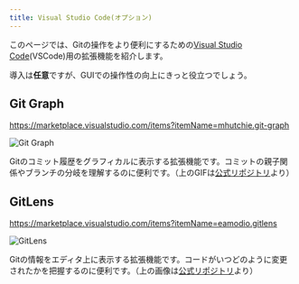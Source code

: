 ```yaml
---
title: Visual Studio Code(オプション)
---
```


このページでは、Gitの操作をより便利にするための[Visual Studio Code](https://code.visualstudio.com/)(VSCode)用の拡張機能を紹介します。

導入は**任意**ですが、GUIでの操作性の向上にきっと役立つでしょう。

## Git Graph

https://marketplace.visualstudio.com/items?itemName=mhutchie.git-graph

![Git Graph](https://github.com/mhutchie/vscode-git-graph/raw/master/resources/demo.gif)

Gitのコミット履歴をグラフィカルに表示する拡張機能です。コミットの親子関係やブランチの分岐を理解するのに便利です。（上のGIFは[公式リポジトリ](https://github.com/mhutchie/vscode-git-graph)より）

## GitLens

https://marketplace.visualstudio.com/items?itemName=eamodio.gitlens

![GitLens](https://raw.githubusercontent.com/gitkraken/vscode-gitlens/main/images/docs/hovers-current-line.png)

Gitの情報をエディタ上に表示する拡張機能です。コードがいつどのように変更されたかを把握するのに便利です。（上の画像は[公式リポジトリ](https://github.com/gitkraken/vscode-gitlens)より）
